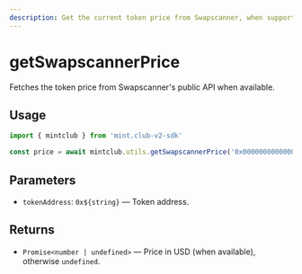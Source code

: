 ```yaml
---
description: Get the current token price from Swapscanner, when supported.
---
```


# getSwapscannerPrice

Fetches the token price from Swapscanner's public API when available.

## Usage

```ts twoslash [example.ts]
import { mintclub } from 'mint.club-v2-sdk'

const price = await mintclub.utils.getSwapscannerPrice('0x0000000000000000000000000000000000000000')
```

## Parameters

- `tokenAddress`: `0x${string}` — Token address.

## Returns

- `Promise<number | undefined>` — Price in USD (when available), otherwise `undefined`.
